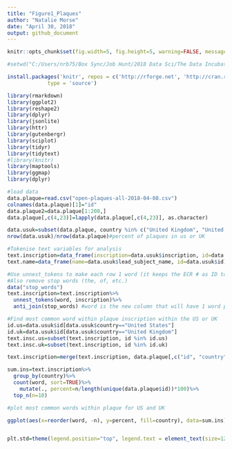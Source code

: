 ```yaml
---
title: "Figure1_Plaques"
author: "Natalie Morse"
date: "April 30, 2018"
output: github_document
---
```


```r
knitr::opts_chunk$set(fig.width=5, fig.height=5, warning=FALSE, message=FALSE, tidy=TRUE, error=TRUE)
```

```r

#setwd("C:/Users/nrb75/Box Sync/Job Hunt/2018 Data Sci/The Data Incubator/plaques")

install.packages('knitr', repos = c('http://rforge.net', 'http://cran.rstudio.org'),
             type = 'source')

library(rmarkdown)
library(ggplot2)
library(reshape2)
library(dplyr)
library(jsonlite)
library(httr)
library(gutenbergr)
library(sciplot)
library(tidyr)
library(tidytext)
#library(knitr)
library(maptools)
library(ggmap)
library(dplyr)
```


```r
#load data
data.plaque=read.csv("open-plaques-all-2018-04-08.csv")
colnames(data.plaque)[1]="id"
data.plaque2=data.plaque[1:200,]
data.plaque[,c(4,23)]=lapply(data.plaque[,c(4,23)], as.character)

data.usuk=subset(data.plaque, country %in% c("United Kingdom", "United States"))
nrow(data.usuk)/nrow(data.plaque)#percent of plaques in us or UK
```


```r
#Tokenise text variables for analysis
text.inscription=data_frame(inscription=data.usuk$inscription, id=data.usuk$id)
text.name=data_frame(name=data.usuk$lead_subject_name, id=data.usuk$id)

#Use unnest_tokens to make each row 1 word (it keeps the ECR # as ID to link them).
#Also remove stop words (the, of, etc.)
data("stop_words")
text.inscription=text.inscription%>%
  unnest_tokens(word, inscription)%>%
  anti_join(stop_words) #word is the new column that will have 1 word per entry, problem is the original data column it is pulling from
```


```r
#Find most common word within plaque inscription within the US or UK
id.us=data.usuk$id[data.usuk$country=="United States"]
id.uk=data.usuk$id[data.usuk$country=="United Kingdom"]
text.insc.us=subset(text.inscription, id %in% id.us)
text.insc.uk=subset(text.inscription, id %in% id.uk)

text.inscription=merge(text.inscription, data.plaque[,c("id", "country")], by="id")

sum.ins=text.inscription%>%
  group_by(country)%>%
  count(word, sort=TRUE)%>%
    mutate(., percent=n/length(unique(data.plaque$id))*100)%>%
  top_n(n=10)
```


```r
#plot most common words within plaque for US and UK

ggplot(aes(x=reorder(word, -n), y=percent, fill=country), data=sum.ins)+geom_bar(stat="identity", position="dodge")+ylab("% of plaques with this key word") + xlab("Key word in plaque")+theme(legend.position="top", legend.text = element_text(size=12), axis.text.x = element_text(size=12, angle=45, hjust=1),  axis.text.y = element_text(size=12), axis.title.y = element_text(size=14), strip.text.x = element_text(size=16), panel.background = element_rect(fill='white', colour='black'), legend.key = element_blank())+scale_fill_manual(values=c("skyblue", "red3"), name="")


plt.std=theme(legend.position="top", legend.text = element_text(size=12), axis.text.x = element_text(size=12),  axis.text.y = element_text(size=12), axis.title.y = element_text(size=14), strip.text.x = element_text(size=16), panel.background = element_rect(fill='white', colour='black'), legend.key = element_blank())
```
